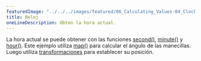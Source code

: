 ---
featuredImage: "../../../images/featured/06_Calculating_Values-04_Clock-thumbnail.png"
title: Reloj
oneLineDescription: Obten la hora actual.
---

La hora actual se puede obtener con las funciones
<a href="/reference/#/p5/second/" target="_blank">second()</a>,
<a href="/reference/#/p5/minute/" target="_blank">minute()</a> y
<a href="/reference/#/p5/minute/" target="_blank">hour()</a>.
Este ejemplo utiliza
<a href="/reference/#/p5/map/" target="_blank">map()</a>
para calcular el ángulo de las manecillas. Luego utiliza
<a href="/reference/#group-Transform/" target="_blank">transformaciones</a>
para establecer su posición.
